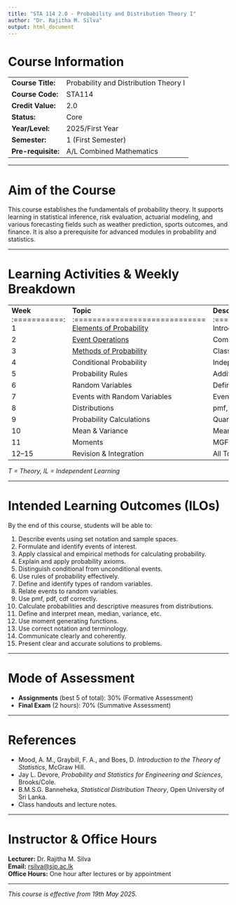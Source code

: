 ```yaml
---
title: "STA 114 2.0 - Probability and Distribution Theory I"
author: "Dr. Rajitha M. Silva"
output: html_document
---
```


# Course Information

|                    |                                       |
|--------------------|---------------------------------------|
| **Course Title:**  | Probability and Distribution Theory I |
| **Course Code:**   | STA114                                |
| **Credit Value:**  | 2.0                                   |
| **Status:**        | Core                                  |
| **Year/Level:**    | 2025/First Year                       |
| **Semester:**      | 1 (First Semester)                    |
| **Pre-requisite:** | A/L Combined Mathematics              |

------------------------------------------------------------------------

# Aim of the Course

This course establishes the fundamentals of probability theory. It supports learning in statistical inference, risk evaluation, actuarial modeling, and various forecasting fields such as weather prediction, sports outcomes, and finance. It is also a prerequisite for advanced modules in probability and statistics.

------------------------------------------------------------------------

# Learning Activities & Weekly Breakdown

::: {style="text-align: center;"}
|  |  |  |  |  |
|--------------|--------------|-----------------|--------------|--------------|
| **Week** :===========: 1 | **Topic** :============================= [Elements of Probability](week1) | **Description** :========================================================================= Introduction, experiments, outcomes, sample spaces, events | **Hours** :============: 6 (2T + 4IL) | **Assessment** :===============: |
| 2 | [Event Operations](week2) | Complements, unions, intersections, mutually exclusive/exhaustive events | 4 (2T + 2IL) |  |
| 3 | [Methods of Probability](week3.htm) | Classical, relative frequency, axioms, interpretation | 4 (2T + 2IL) | Assignment 1 |
| 4 | Conditional Probability | Independent events | 4 (2T + 2IL) | Assignment 2 |
| 5 | Probability Rules | Addition, multiplication, total probability, Bayes' theorem | 4 (2T + 2IL) |  |
| 6 | Random Variables | Definitions, discrete and continuous variables | 4 (2T + 2IL) | Assignment 3 |
| 7 | Events with Random Variables | Event representation and revision | 4 (2T + 2IL) | Assignment 4 |
| 8 | Distributions | pmf, pdf, cdf | 5 (2T + 3IL) | Assignment 5 |
| 9 | Probability Calculations | Quantiles, quartiles, percentiles | 4 (2T + 2IL) | Assignment 6 |
| 10 | Mean & Variance | Mean and variance of r.v.s and functions | 5 (2T + 3IL) | Assignment 7 |
| 11 | Moments | MGF and properties | 4 (2T + 2IL) |  |
| 12–15 | Revision & Integration | All Topics | 6 IL | Problem Solving |
:::

*T = Theory, IL = Independent Learning*

------------------------------------------------------------------------

# Intended Learning Outcomes (ILOs)

By the end of this course, students will be able to:

1.  Describe events using set notation and sample spaces.\
2.  Formulate and identify events of interest.\
3.  Apply classical and empirical methods for calculating probability.\
4.  Explain and apply probability axioms.\
5.  Distinguish conditional from unconditional events.\
6.  Use rules of probability effectively.\
7.  Define and identify types of random variables.\
8.  Relate events to random variables.\
9.  Use pmf, pdf, cdf correctly.\
10. Calculate probabilities and descriptive measures from distributions.\
11. Define and interpret mean, median, variance, etc.\
12. Use moment generating functions.\
13. Use correct notation and terminology.\
14. Communicate clearly and coherently.\
15. Present clear and accurate solutions to problems.

------------------------------------------------------------------------

# Mode of Assessment

-   **Assignments** (best 5 of total): 30% (Formative Assessment)\
-   **Final Exam** (2 hours): 70% (Summative Assessment)

------------------------------------------------------------------------

# References

-   Mood, A. M., Graybill, F. A., and Boes, D. *Introduction to the Theory of Statistics*, McGraw Hill.\
-   Jay L. Devore, *Probability and Statistics for Engineering and Sciences*, Brooks/Cole.\
-   B.M.S.G. Banneheka, *Statistical Distribution Theory*, Open University of Sri Lanka.\
-   Class handouts and lecture notes.

------------------------------------------------------------------------

# Instructor & Office Hours

**Lecturer:** Dr. Rajitha M. Silva\
**Email:** [rsilva\@sjp.ac.lk](mailto:rsilva@sjp.ac.lk){.email}\
**Office Hours:** One hour after lectures or by appointment

------------------------------------------------------------------------

*This course is effective from 19th May 2025.*
